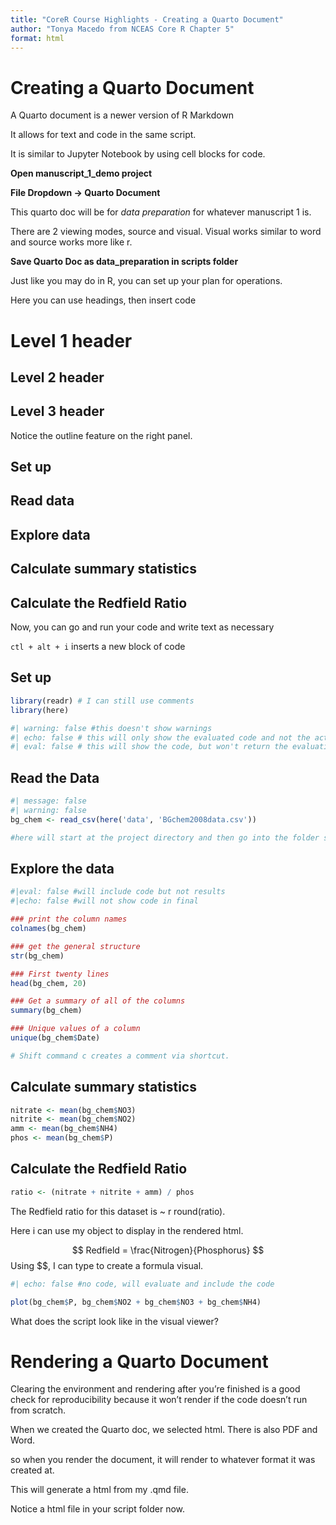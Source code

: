 ```yaml
---
title: "CoreR Course Highlights - Creating a Quarto Document"
author: "Tonya Macedo from NCEAS Core R Chapter 5"
format: html
---
```


# Creating a Quarto Document

A Quarto document is a newer version of R Markdown

It allows for text and code in the same script.

It is similar to Jupyter Notebook by using cell blocks for code.

**Open manuscript_1_demo project**

**File Dropdown -\> Quarto Document**

This quarto doc will be for *data preparation* for whatever manuscript 1 is.

There are 2 viewing modes, source and visual. Visual works similar to word and source works more like r.

**Save Quarto Doc as data_preparation in scripts folder**

Just like you may do in R, you can set up your plan for operations.

Here you can use headings, then insert code

# Level 1 header

## Level 2 header

## Level 3 header

Notice the outline feature on the right panel.

## Set up

## Read data

## Explore data

## Calculate summary statistics 

## Calculate the Redfield Ratio

Now, you can go and run your code and write text as necessary

`ctl + alt + i` inserts a new block of code

## Set up

```r
library(readr) # I can still use comments
library(here)
```

```r
#| warning: false #this doesn't show warnings 
#| echo: false # this will only show the evaluated code and not the actual code
#| eval: false # this will show the code, but won't return the evaluation
```

## Read the Data
```r
#| message: false
#| warning: false 
bg_chem <- read_csv(here('data', 'BGchem2008data.csv'))

#here will start at the project directory and then go into the folder structure we created and coral_data.csv is right where we told it
```

## Explore the data
```r
#|eval: false #will include code but not results
#|echo: false #will not show code in final 

### print the column names
colnames(bg_chem)

### get the general structure
str(bg_chem)

### First twenty lines
head(bg_chem, 20)

### Get a summary of all of the columns
summary(bg_chem)

### Unique values of a column
unique(bg_chem$Date)

# Shift command c creates a comment via shortcut. 
```

## Calculate summary statistics

```r
nitrate <- mean(bg_chem$NO3)
nitrite <- mean(bg_chem$NO2)
amm <- mean(bg_chem$NH4)
phos <- mean(bg_chem$P)
```

## Calculate the Redfield Ratio

```r
ratio <- (nitrate + nitrite + amm) / phos
```

The Redfield ratio for this dataset is ~ r round(ratio).

Here i can use my object to display in the rendered html. 

$$
Redfield = \frac{Nitrogen}{Phosphorus}
$$
Using $$, I can type \frac{Nitrogen}{Phosphorus} to create a formula visual. 

```r
#| echo: false #no code, will evaluate and include the code

plot(bg_chem$P, bg_chem$NO2 + bg_chem$NO3 + bg_chem$NH4)
```

What does the script look like in the visual viewer?

# Rendering a Quarto Document

Clearing the environment and rendering after you're finished is a good check for reproducibility because it won't render if the code doesn't run from scratch. 

When we created the Quarto doc, we selected html. There is also PDF and Word. 

so when you render the document, it will render to whatever format it was created at. 

This will generate a html from my .qmd file. 

Notice a html file in your script folder now. 


